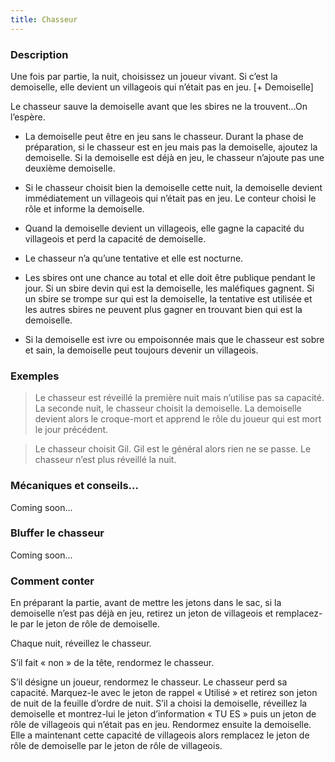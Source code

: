 ```yaml
---
title: Chasseur
---
```



<Role CHASSEUR header />

### Description

Une fois par partie, la nuit, choisissez un joueur vivant. Si c’est la demoiselle, elle devient un villageois qui n’était pas en jeu. [+ Demoiselle]

Le chasseur sauve la demoiselle avant que les sbires ne la trouvent…On l’espère.

-   La demoiselle peut être en jeu sans le chasseur. Durant la phase de préparation, si le chasseur est en jeu mais pas la demoiselle, ajoutez la demoiselle. Si la demoiselle est déjà en jeu, le chasseur n’ajoute pas une deuxième demoiselle.

-   Si le chasseur choisit bien la demoiselle cette nuit, la demoiselle devient immédiatement un villageois qui n’était pas en jeu. Le conteur choisi le rôle et informe la demoiselle.

-   Quand la demoiselle devient un villageois, elle gagne la capacité du villageois et perd la capacité de demoiselle.

-   Le chasseur n’a qu’une tentative et elle est nocturne. 

-   Les sbires ont une chance au total et elle doit être publique pendant le jour. Si un sbire devin qui est la demoiselle, les maléfiques gagnent. Si un sbire se trompe sur qui est la demoiselle, la tentative est utilisée et les autres sbires ne peuvent plus gagner en trouvant bien qui est la demoiselle.

-   Si la demoiselle est ivre ou empoisonnée mais que le chasseur est sobre et sain, la demoiselle peut toujours devenir un villageois.

### Exemples

> Le chasseur est réveillé la première nuit mais n’utilise pas sa capacité. La seconde nuit, le chasseur choisit la demoiselle. La demoiselle devient alors le croque-mort et apprend le rôle du joueur qui est mort le jour précédent.

> Le chasseur choisit Gil. Gil est le général alors rien ne se passe. Le chasseur n’est plus réveillé la nuit.

### Mécaniques et conseils...

Coming soon...

### Bluffer le chasseur

Coming soon...

### Comment conter

En préparant la partie, avant de mettre les jetons dans le sac, si la demoiselle n’est pas déjà en jeu, retirez un jeton de villageois et remplacez-le par le jeton de rôle de demoiselle. 

Chaque nuit, réveillez le chasseur.

S’il fait « non » de la tête, rendormez le chasseur.

S’il désigne un joueur, rendormez le chasseur. Le chasseur perd sa capacité. Marquez-le avec le jeton de rappel « Utilisé » et retirez son jeton de nuit de la feuille d’ordre de nuit. S’il a choisi la demoiselle, réveillez la demoiselle et montrez-lui le jeton d’information « TU ES » puis un jeton de rôle de villageois qui n’était pas en jeu. Rendormez ensuite la demoiselle. Elle a maintenant cette capacité de villageois alors remplacez le jeton de rôle de demoiselle par le jeton de rôle de villageois. 